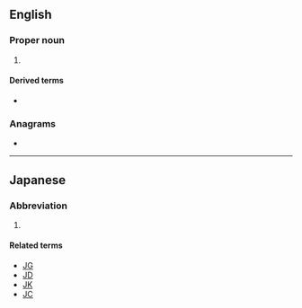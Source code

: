 {{also|js|Js|j's|j/s|J's}}
==English==

===Proper noun===
{{en-proper noun}}

# {{initialism of|JavaScript|lang=en}}

====Derived terms====
* {{l|en|WinJS}}

===Anagrams===
* {{anagrams|en|S.J.|SJ}}

----

==Japanese==

===Abbreviation===
{{rfc-header|Abbreviation}}
{{head|ja|noun}}

# {{initialism of|{{ja-r|女子%小%学生|じょし %しょう%がくせい}}||female primary school student|lang=ja}}

====Related terms====
* [[JG]]
* [[JD]]
* [[JK]]
* [[JC]]